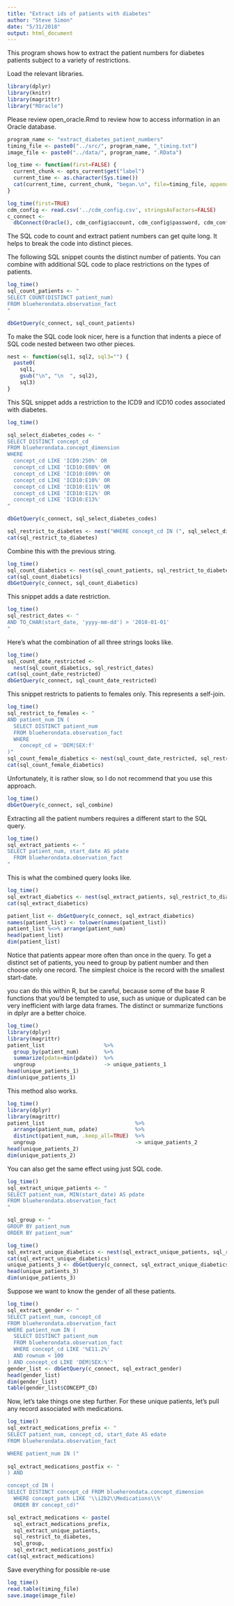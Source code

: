 ```yaml
---
title: "Extract ids of patients with diabetes"
author: "Steve Simon"
date: "5/31/2018"
output: html_document
---
```


This program shows how to extract the patient numbers for diabetes patients subject to a variety of restrictions.

Load the relevant libraries.

```r
library(dplyr)
library(knitr)
library(magrittr)
library("ROracle")
```

Please review open_oracle.Rmd to review how to access information in an Oracle database.

```r
program_name <- "extract_diabetes_patient_numbers"
timing_file <- paste0("../src/", program_name, "_timing.txt")
image_file <- paste0("../data/", program_name, ".RData")

log_time <- function(first=FALSE) {
  current_chunk <- opts_current$get("label")
  current_time <- as.character(Sys.time())
  cat(current_time, current_chunk, "began.\n", file=timing_file, append=!first)
}
```


```r
log_time(first=TRUE)
cdm_config <- read.csv('../cdm_config.csv', stringsAsFactors=FALSE)
c_connect <-
  dbConnect(Oracle(), cdm_config$account, cdm_config$password, cdm_config$access)
```


The SQL code to count and extract patient numbers can get quite long. It helps to break the code into distinct pieces.

The following SQL snippet counts the distinct number of patients. You can combine with additional SQL code to place restrictions on the types of patients.

```r
log_time()
sql_count_patients <- "
SELECT COUNT(DISTINCT patient_num)
FROM blueherondata.observation_fact
"

dbGetQuery(c_connect, sql_count_patients)
```

To make the SQL code look nicer, here is a function that indents a piece of SQL code nested between two other pieces.

```r
nest <- function(sql1, sql2, sql3="") {
  paste0(
    sql1,
    gsub("\n", "\n  ", sql2),
    sql3)
}
```

This SQL snippet adds a restriction to the ICD9 and ICD10 codes associated with diabetes.

```r
log_time()

sql_select_diabetes_codes <- "
SELECT DISTINCT concept_cd 
FROM blueherondata.concept_dimension
WHERE
  concept_cd LIKE 'ICD9:250%' OR
  concept_cd LIKE 'ICD10:E08%' OR
  concept_cd LIKE 'ICD10:E09%' OR
  concept_cd LIKE 'ICD10:E10%' OR
  concept_cd LIKE 'ICD10:E11%' OR
  concept_cd LIKE 'ICD10:E12%' OR
  concept_cd LIKE 'ICD10:E13%'
"

dbGetQuery(c_connect, sql_select_diabetes_codes)

sql_restrict_to_diabetes <- nest("WHERE concept_cd IN (", sql_select_diabetes_codes, ")")
cat(sql_restrict_to_diabetes)
```

Combine this with the previous string.

```r
log_time()
sql_count_diabetics <- nest(sql_count_patients, sql_restrict_to_diabetes)
cat(sql_count_diabetics)
dbGetQuery(c_connect, sql_count_diabetics)
```

This snippet adds a date restriction.

```r
log_time()
sql_restrict_dates <- "
AND TO_CHAR(start_date, 'yyyy-mm-dd') > '2010-01-01'
"
```

Here's what the combination of all three strings looks like.

```r
log_time()
sql_count_date_restricted <- 
  nest(sql_count_diabetics, sql_restrict_dates)
cat(sql_count_date_restricted)
dbGetQuery(c_connect, sql_count_date_restricted)
```

This snippet restricts to patients to females only. This represents a self-join.

```r
log_time()
sql_restrict_to_females <- "
AND patient_num IN (
  SELECT DISTINCT patient_num
  FROM blueherondata.observation_fact
  WHERE
    concept_cd = 'DEM|SEX:f'
)"
sql_count_female_diabetics <- nest(sql_count_date_restricted, sql_restrict_to_females)
cat(sql_count_female_diabetics)
```

Unfortunately, it is rather slow, so I do not recommend that you use this approach.

```r
log_time()
dbGetQuery(c_connect, sql_combine)
```

Extracting all the patient numbers requires a different start to the SQL query.

```r
log_time()
sql_extract_patients <- "
SELECT patient_num, start_date AS pdate
  FROM blueherondata.observation_fact
"
```

This is what the combined query looks like.

```r
log_time()
sql_extract_diabetics <- nest(sql_extract_patients, sql_restrict_to_diabetes)
cat(sql_extract_diabetics)

patient_list <- dbGetQuery(c_connect, sql_extract_diabetics)
names(patient_list) <- tolower(names(patient_list))
patient_list %<>% arrange(patient_num)
head(patient_list)
dim(patient_list)
```

Notice that patients appear more often than once in the query. To get a distinct set of patients, you need to group by patient number and then choose only one record. The simplest choice is the record with the smallest start-date.

you can do this within R, but be careful, because some of the base R functions that you'd be tempted to use, such as unique or duplicated can be very inefficient with large data frames. The distinct or summarize functions in dplyr are a better choice.

```r
log_time()
library(dplyr)
library(magrittr)
patient_list                   %>% 
  group_by(patient_num)        %>%
  summarize(pdate=min(pdate))  %>%
  ungroup                      -> unique_patients_1
head(unique_patients_1)
dim(unique_patients_1)
```

This method also works.

```r
log_time()
library(dplyr)
library(magrittr)
patient_list                             %>% 
  arrange(patient_num, pdate)            %>%
  distinct(patient_num, .keep_all=TRUE)  %>%
  ungroup                                -> unique_patients_2
head(unique_patients_2)
dim(unique_patients_2)
```

You can also get the same effect using just SQL code.

```r
log_time()
sql_extract_unique_patients <- "
SELECT patient_num, MIN(start_date) AS pdate
FROM blueherondata.observation_fact
"

sql_group <- "
GROUP BY patient_num
ORDER BY patient_num"
```

```r
log_time()
sql_extract_unique_diabetics <- nest(sql_extract_unique_patients, sql_restrict_to_diabetes, sql_group)
cat(sql_extract_unique_diabetics)
unique_patients_3 <- dbGetQuery(c_connect, sql_extract_unique_diabetics)
head(unique_patients_3)
dim(unique_patients_3)
```

Suppose we want to know the gender of all these patients.

```r
log_time()
sql_extract_gender <- "
SELECT patient_num, concept_cd
FROM blueherondata.observation_fact
WHERE patient_num IN (
  SELECT DISTINCT patient_num 
  FROM blueherondata.observation_fact
  WHERE concept_cd LIKE '%E11.2%' 
  AND rownum < 100
) AND concept_cd LIKE 'DEM|SEX:%'"
gender_list <- dbGetQuery(c_connect, sql_extract_gender)
head(gender_list)
dim(gender_list)
table(gender_list$CONCEPT_CD)
```

Now, let's take things one step further. For these unique patients, let's pull any record associated with medications.

```r
log_time()
sql_extract_medications_prefix <- "
SELECT patient_num, concept_cd, start_date AS edate
FROM blueherondata.observation_fact

WHERE patient_num IN ("
  
sql_extract_medications_postfix <- "
) AND 

concept_cd IN (
SELECT DISTINCT concept_cd FROM blueherondata.concept_dimension
  WHERE concept_path LIKE '\\i2b2\\Medications\\%'
  ORDER BY concept_cd)"

sql_extract_medications <- paste(
  sql_extract_medications_prefix,
  sql_extract_unique_patients,
  sql_restrict_to_diabetes,
  sql_group,
  sql_extract_medications_postfix)
cat(sql_extract_medications)
```

Save everything for possible re-use

```r
log_time()
read.table(timing_file) 
save.image(image_file)
```
